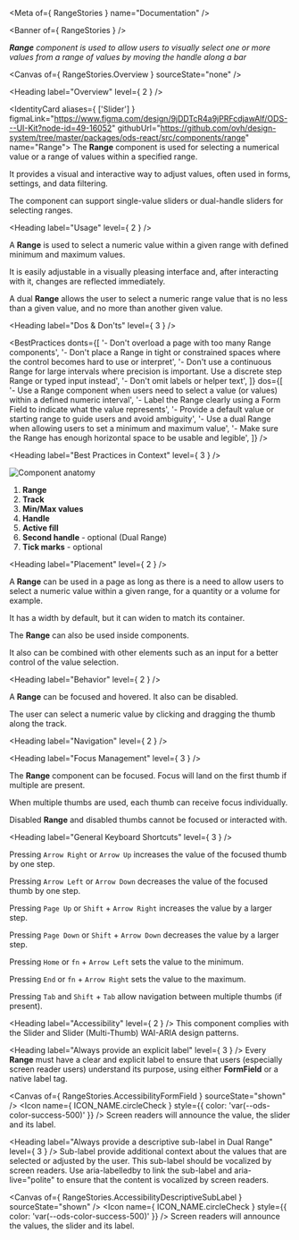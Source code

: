 
<Meta of={ RangeStories } name="Documentation" />

<Banner of={ RangeStories } />

_**Range** component is used to allow users to visually select one or more values from a range of values by moving the handle along a bar_

<Canvas of={ RangeStories.Overview } sourceState="none" />

<Heading label="Overview" level={ 2 } />

<IdentityCard aliases={ ['Slider'] }
              figmaLink="https://www.figma.com/design/9jDDTcR4a9jPRFcdjawAlf/ODS---UI-Kit?node-id=49-16052"
              githubUrl="https://github.com/ovh/design-system/tree/master/packages/ods-react/src/components/range"
              name="Range">
  The **Range** component is used for selecting a numerical value or a range of values within a specified range.

  It provides a visual and interactive way to adjust values, often used in forms, settings, and data filtering.

  The component can support single-value sliders or dual-handle sliders for selecting ranges.
</IdentityCard>

<Heading label="Usage" level={ 2 } />

A **Range** is used to select a numeric value within a given range with defined minimum and maximum values.

It is easily adjustable in a visually pleasing interface and, after interacting with it, changes are reflected immediately.

A dual **Range** allows the user to select a numeric range value that is no less than a given value, and no more than another given value.

<Heading label="Dos & Don'ts" level={ 3 } />

<BestPractices
  donts={[
    '- Don\'t overload a page with too many Range components',
    '- Don\'t place a Range in tight or constrained spaces where the control becomes hard to use or interpret',
    '- Don\'t use a continuous Range for large intervals where precision is important. Use a discrete step Range or typed input instead',
    '- Don\'t omit labels or helper text',
  ]}
  dos={[
    '- Use a Range component when users need to select a value (or values) within a defined numeric interval',
    '- Label the Range clearly using a Form Field to indicate what the value represents',
    '- Provide a default value or starting range to guide users and avoid ambiguity',
    '- Use a dual Range when allowing users to set a minimum and maximum value',
    '- Make sure the Range has enough horizontal space to be usable and legible',
  ]}
/>

<Heading label="Best Practices in Context" level={ 3 } />

![Component anatomy](components/range/anatomy.png "Component anatomy")

1. **Range**
2. **Track**
3. **Min/Max values**
4. **Handle**
5. **Active fill**
6. **Second handle** - optional (Dual Range)
7. **Tick marks** - optional

<Heading label="Placement" level={ 2 } />

A **Range** can be used in a page as long as there is a need to allow users to select a numeric value within a given range, for a quantity or a volume for example.

It has a width by default, but it can widen to match its container.

The **Range** can also be used inside components.

It also can be combined with other elements such as an input for a better control of the value selection.

<Heading label="Behavior" level={ 2 } />

A **Range** can be focused and hovered. It also can be disabled.

The user can select a numeric value by clicking and dragging the thumb along the track.

<Heading label="Navigation" level={ 2 } />

<Heading label="Focus Management" level={ 3 } />

The **Range** component can be focused. Focus will land on the first thumb if multiple are present.

When multiple thumbs are used, each thumb can receive focus individually.

Disabled **Range** and disabled thumbs cannot be focused or interacted with.

<Heading label="General Keyboard Shortcuts" level={ 3 } />

Pressing `Arrow Right` or `Arrow Up` increases the value of the focused thumb by one step.

Pressing `Arrow Left` or `Arrow Down` decreases the value of the focused thumb by one step.

Pressing `Page Up` or `Shift` + `Arrow Right` increases the value by a larger step.

Pressing `Page Down` or `Shift` + `Arrow Down` decreases the value by a larger step.

Pressing `Home` or `fn` + `Arrow Left` sets the value to the minimum.

Pressing `End` or `fn` + `Arrow Right` sets the value to the maximum.

Pressing `Tab` and `Shift` + `Tab` allow navigation between multiple thumbs (if present).

<Heading label="Accessibility" level={ 2 } />
This component complies with the <ExternalLink href="https://www.w3.org/WAI/ARIA/apg/patterns/slider/">Slider</ExternalLink> and <ExternalLink href="https://www.w3.org/WAI/ARIA/apg/patterns/slider-multithumb/">Slider (Multi-Thumb)</ExternalLink> WAI-ARIA design patterns.

<Heading label="Always provide an explicit label" level={ 3 } />
Every **Range** must have a clear and explicit label to ensure that users (especially screen reader users) understand its purpose,
using either **FormField** or a native label tag.

<Canvas of={ RangeStories.AccessibilityFormField } sourceState="shown" />
<Icon name={ ICON_NAME.circleCheck }
      style={{ color: 'var(--ods-color-success-500)' }} /> Screen readers will announce the value, the slider and its label.

<Heading label="Always provide a descriptive sub-label in Dual Range" level={ 3 } />
Sub-label provide additional context about the values that are selected or adjusted by the user. This sub-label should be vocalized by screen readers.
Use <ExternalLink href="https://developer.mozilla.org/en-US/docs/Web/Accessibility/ARIA/Reference/Attributes/aria-labelledby">aria-labelledby</ExternalLink> to link the sub-label and <ExternalLink href="https://developer.mozilla.org/en-US/docs/Web/Accessibility/ARIA/Guides/Live_regions">aria-live="polite"</ExternalLink> to ensure that the content is vocalized by screen readers.

<Canvas of={ RangeStories.AccessibilityDescriptiveSubLabel } sourceState="shown" />
<Icon name={ ICON_NAME.circleCheck }
      style={{ color: 'var(--ods-color-success-500)' }} /> Screen readers will announce the values, the slider and its label.

